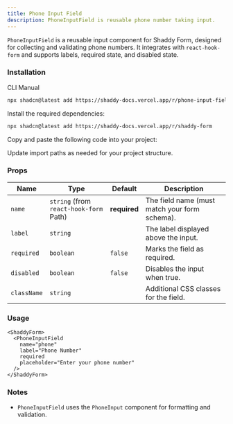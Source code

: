 ```yaml
---
title: Phone Input Field
description: PhoneInputField is reusable phone number taking input.
---
```


`PhoneInputField` is a reusable input component for Shaddy Form, designed for collecting and validating phone numbers. It integrates with `react-hook-form` and supports labels, required state, and disabled state.

<ComponentPreview name="phone-input-field-example" />

### Installation

<CodeTabs>

<TabsList>
  <TabsTrigger value="cli">CLI</TabsTrigger>
  <TabsTrigger value="manual">Manual</TabsTrigger>
</TabsList>

<TabsContent value="cli">

```bash
npx shadcn@latest add https://shaddy-docs.vercel.app/r/phone-input-field
```

</TabsContent>

<TabsContent value="manual">

<Steps>
<Step>Install the required dependencies:</Step>

```bash
npx shadcn@latest add https://shaddy-docs.vercel.app/r/shaddy-form
```

<Step>Copy and paste the following code into your project:</Step>

<ComponentSource name="phone-input-field" />

<Step>Update import paths as needed for your project structure.</Step>
</Steps>

</TabsContent>

</CodeTabs>

### Props

| Name        | Type                                   | Default      | Description                                   |
| ----------- | -------------------------------------- | ------------ | --------------------------------------------- |
| `name`      | `string` (from `react-hook-form` Path) | **required** | The field name (must match your form schema). |
| `label`     | `string`                               |              | The label displayed above the input.          |
| `required`  | `boolean`                              | `false`      | Marks the field as required.                  |
| `disabled`  | `boolean`                              | `false`      | Disables the input when true.                 |
| `className` | `string`                               |              | Additional CSS classes for the field.         |

### Usage

```tsx
<ShaddyForm>
  <PhoneInputField
    name="phone"
    label="Phone Number"
    required
    placeholder="Enter your phone number"
  />
</ShaddyForm>
```

### Notes

- `PhoneInputField` uses the `PhoneInput` component for formatting and validation.
